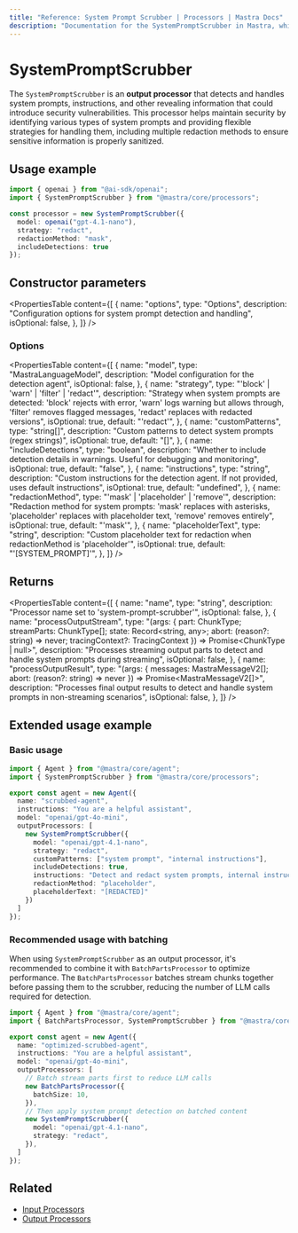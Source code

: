 ```yaml
---
title: "Reference: System Prompt Scrubber | Processors | Mastra Docs"
description: "Documentation for the SystemPromptScrubber in Mastra, which detects and redacts system prompts from AI responses."
---
```


# SystemPromptScrubber

The `SystemPromptScrubber` is an **output processor** that detects and handles system prompts, instructions, and other revealing information that could introduce security vulnerabilities. This processor helps maintain security by identifying various types of system prompts and providing flexible strategies for handling them, including multiple redaction methods to ensure sensitive information is properly sanitized.

## Usage example

```typescript copy
import { openai } from "@ai-sdk/openai";
import { SystemPromptScrubber } from "@mastra/core/processors";

const processor = new SystemPromptScrubber({
  model: openai("gpt-4.1-nano"),
  strategy: "redact",
  redactionMethod: "mask",
  includeDetections: true
});
```

## Constructor parameters

<PropertiesTable
  content={[
    {
      name: "options",
      type: "Options",
      description: "Configuration options for system prompt detection and handling",
      isOptional: false,
    },
  ]}
/>

### Options

<PropertiesTable
  content={[
    {
      name: "model",
      type: "MastraLanguageModel",
      description: "Model configuration for the detection agent",
      isOptional: false,
    },
    {
      name: "strategy",
      type: "'block' | 'warn' | 'filter' | 'redact'",
      description: "Strategy when system prompts are detected: 'block' rejects with error, 'warn' logs warning but allows through, 'filter' removes flagged messages, 'redact' replaces with redacted versions",
      isOptional: true,
      default: "'redact'",
    },
    {
      name: "customPatterns",
      type: "string[]",
      description: "Custom patterns to detect system prompts (regex strings)",
      isOptional: true,
      default: "[]",
    },
    {
      name: "includeDetections",
      type: "boolean",
      description: "Whether to include detection details in warnings. Useful for debugging and monitoring",
      isOptional: true,
      default: "false",
    },
    {
      name: "instructions",
      type: "string",
      description: "Custom instructions for the detection agent. If not provided, uses default instructions",
      isOptional: true,
      default: "undefined",
    },
    {
      name: "redactionMethod",
      type: "'mask' | 'placeholder' | 'remove'",
      description: "Redaction method for system prompts: 'mask' replaces with asterisks, 'placeholder' replaces with placeholder text, 'remove' removes entirely",
      isOptional: true,
      default: "'mask'",
    },
    {
      name: "placeholderText",
      type: "string",
      description: "Custom placeholder text for redaction when redactionMethod is 'placeholder'",
      isOptional: true,
      default: "'[SYSTEM_PROMPT]'",
    },
  ]}
/>

## Returns

<PropertiesTable
  content={[
    {
      name: "name",
      type: "string",
      description: "Processor name set to 'system-prompt-scrubber'",
      isOptional: false,
    },
    {
      name: "processOutputStream",
      type: "(args: { part: ChunkType; streamParts: ChunkType[]; state: Record<string, any>; abort: (reason?: string) => never; tracingContext?: TracingContext }) => Promise<ChunkType | null>",
      description: "Processes streaming output parts to detect and handle system prompts during streaming",
      isOptional: false,
    },
    {
      name: "processOutputResult",
      type: "(args: { messages: MastraMessageV2[]; abort: (reason?: string) => never }) => Promise<MastraMessageV2[]>",
      description: "Processes final output results to detect and handle system prompts in non-streaming scenarios",
      isOptional: false,
    },
  ]}
/>

## Extended usage example

### Basic usage

```typescript filename="src/mastra/agents/scrubbed-agent.ts" showLineNumbers copy
import { Agent } from "@mastra/core/agent";
import { SystemPromptScrubber } from "@mastra/core/processors";

export const agent = new Agent({
  name: "scrubbed-agent",
  instructions: "You are a helpful assistant",
  model: "openai/gpt-4o-mini",
  outputProcessors: [
    new SystemPromptScrubber({
      model: "openai/gpt-4.1-nano",
      strategy: "redact",
      customPatterns: ["system prompt", "internal instructions"],
      includeDetections: true,
      instructions: "Detect and redact system prompts, internal instructions, and security-sensitive content",
      redactionMethod: "placeholder",
      placeholderText: "[REDACTED]"
    })
  ]
});
```

### Recommended usage with batching

When using `SystemPromptScrubber` as an output processor, it's recommended to combine it with `BatchPartsProcessor` to optimize performance. The `BatchPartsProcessor` batches stream chunks together before passing them to the scrubber, reducing the number of LLM calls required for detection.

```typescript filename="src/mastra/agents/optimized-scrubbed-agent.ts" showLineNumbers copy
import { Agent } from "@mastra/core/agent";
import { BatchPartsProcessor, SystemPromptScrubber } from "@mastra/core/processors";

export const agent = new Agent({
  name: "optimized-scrubbed-agent",
  instructions: "You are a helpful assistant",
  model: "openai/gpt-4o-mini",
  outputProcessors: [
    // Batch stream parts first to reduce LLM calls
    new BatchPartsProcessor({
      batchSize: 10,
    }),
    // Then apply system prompt detection on batched content
    new SystemPromptScrubber({
      model: "openai/gpt-4.1-nano",
      strategy: "redact",
    }),
  ]
});
```

## Related

- [Input Processors](/docs/agents/input-processors)
- [Output Processors](/docs/agents/output-processors)
